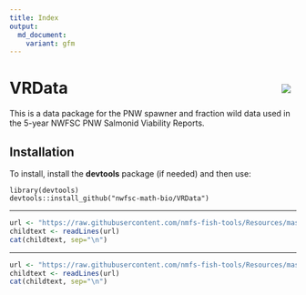 ```yaml
---
title: Index
output: 
  md_document:
    variant: gfm
---
```


<!-- index.md is generated from Index.Rmd. Please edit that file -->

# VRData <img src="man/figures/logo.png" align="right" style="padding: 10px"/>

This is a data package for the PNW spawner and fraction wild data used in the 5-year NWFSC PNW Salmonid Viability Reports.

## Installation

To install, install the **devtools** package (if needed) and then use:
```
library(devtools)
devtools::install_github("nwfsc-math-bio/VRData")
```

****

```r
url <- "https://raw.githubusercontent.com/nmfs-fish-tools/Resources/master/Disclaimer.md"
childtext <- readLines(url)
cat(childtext, sep="\n")
```

****

```r
url <- "https://raw.githubusercontent.com/nmfs-fish-tools/Resources/master/footer.md" 
childtext <- readLines(url)
cat(childtext, sep="\n")
```